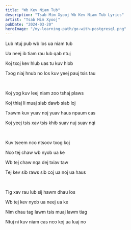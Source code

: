 ```yaml
---
title: "Wb Kev Niam Tub"
description: "Tsab Mim Xyooj Wb Kev Niam Tub Lyrics"
artist: "Tsab Mim Xyooj"
pubDate: "2024-03-20"
heroImage: "/my-learning-path/go-with-postgresql.png"
---
```


Lub ntuj pub wb los ua niam tub

Ua neej ib tiam rau lub qab ntuj

Koj txoj kev hlub uas tu kuv hlob

Txog niaj hnub no los kuv yeej pauj tsis tau

<br />

Koj yog kuv leej niam zoo tshaj plaws

Koj thiaj li muaj siab dawb siab loj

Txawm kuv yuav noj yuav haus npaum cas

Koj yeej tsis xav tsis khib suav nuj suav nqi

<br />

Kuv tseem nco ntsoov txog koj

Nco tej chaw wb nyob ua ke

Wb tej chaw nqa dej txiav taw

Tej kev sib raws sib coj ua noj ua haus

<br />

Tig xav rau lub sij hawm dhau los

Wb tej kev nyob ua neej ua ke

Nim dhau tag lawm tsis muaj lawm tiag

Ntuj ni kuv niam cas nco koj ua luaj no
